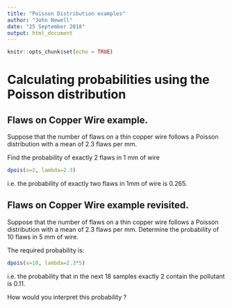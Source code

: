 ---
title: "Poisson Distribution examples"
author: "John Newell"
date: "25 September 2018"
output: html_document
---

```{r setup, include=FALSE}
knitr::opts_chunk$set(echo = TRUE)
```


# Calculating probabilities using the Poisson distribution

## Flaws on Copper Wire example.

Suppose that the number of flaws on a thin copper wire follows a Poisson distribution with a mean of 2.3 flaws per mm. 

Find the probability of exactly 2 flaws in 1 mm of wire
 
 
```{r}
dpois(x=2, lambda=2.3)
```

i.e. the probability of exactly two flaws in 1mm of wire is 0.265.

## Flaws on Copper Wire example revisited.

Suppose that the number of flaws on a thin copper wire follows a Poisson distribution with a mean of 2.3 flaws per mm. Determine the probability of 10 flaws in 5 mm of wire.

The required probability is:
```{r}
dpois(x=10, lambda=2.3*5)
```
 
i.e. the probability that in the next 18 samples exactly 2 contain the pollutant is 0.11.

How would you interpret this probability ?


